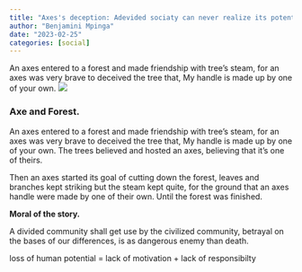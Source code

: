 ```yaml
---
title: "Axes's deception: Adevided sociaty can never realize its potential"
author: "Benjamini Mpinga"
date: "2023-02-25"
categories: [social]
---
```


An axes entered to a forest and made friendship with tree's steam, for an axes was very brave to deceived the tree that, My handle is made up by one of your own.
![](family1.jpg)

### Axe and Forest.

An axes entered to a forest and made friendship with tree's steam, for an axes was very brave to deceived the tree that, My handle is made up by one of your own. The trees believed and hosted an axes, believing that it's one of theirs.

Then an axes started its goal of cutting down the forest, leaves and branches kept striking but the steam kept quite, for the ground that an axes handle were made by one of their own. Until the forest was finished.

**Moral of the story.**

A divided community shall get use by the civilized community, betrayal on the bases of our differences, is as dangerous enemy than death.

loss of human potential = lack of motivation + lack of responsibilty

